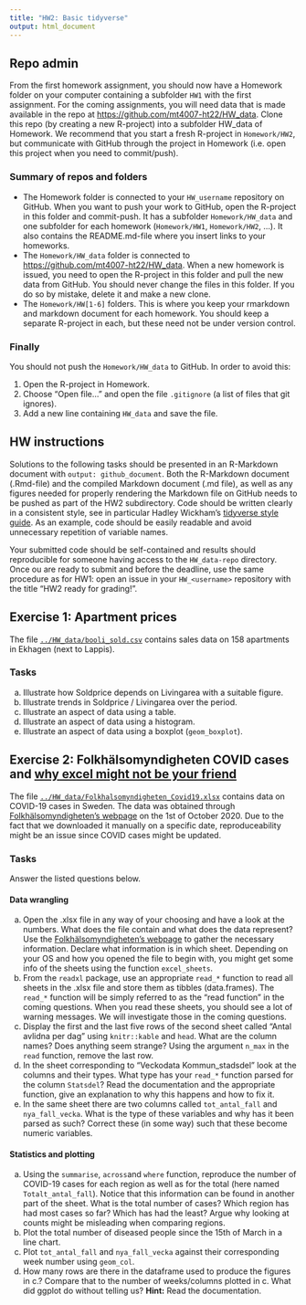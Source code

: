 ```yaml
---
title: "HW2: Basic tidyverse"
output: html_document
---
```


## Repo admin

From the first homework assignment, you should now have a Homework folder on your computer containing a subfolder `HW1` with the first assignment. For the coming assignments, you will need data that is made available in the repo at [https://github.com/mt4007-ht22/HW_data](https://github.com/mt4007-ht22/HW_data). Clone this repo (by creating a new R-project) into a subfolder HW_data of Homework. We recommend that you start a fresh R-project in `Homework/HW2`, but communicate with GitHub through the project in Homework (i.e. open this project when you need to commit/push).

### Summary of repos and folders

* The Homework folder is connected to your `HW_username` repository on GitHub. When you want to push your work to GitHub, open the R-project in this folder and commit-push. It has a subfolder `Homework/HW_data` and one subfolder for each homework (`Homework/HW1`, `Homework/HW2`, …). It also contains the README.md-file where you insert links to your homeworks.
* The `Homework/HW_data` folder is connected to [https://github.com/mt4007-ht22/HW_data](https://github.com/mt4007-ht22/HW_data). When a new homework is issued, you need to open the R-project in this folder and pull the new data from GitHub. You should never change the files in this folder. If you do so by mistake, delete it and make a new clone.
* The `Homework/HW[1-6]` folders. This is where you keep your rmarkdown and markdown document for each homework. You should keep a separate R-project in each, but these need not be under version control.

### Finally

You should not push the `Homework/HW_data` to GitHub. In order to avoid this:

1. Open the R-project in Homework.
2. Choose “Open file…” and open the file `.gitignore` (a list of files that git ignores).
3. Add a new line containing `HW_data` and save the file.


## HW instructions

Solutions to the following tasks should be presented in an R-Markdown document with `output: github_document`. Both the R-Markdown document (.Rmd-file) and the compiled Markdown document (.md file), as well as any figures needed for properly rendering the Markdown file on GitHub needs to be pushed as part of the HW2 subdirectory. Code should be written clearly in a consistent style, see in particular Hadley Wickham’s [tidyverse style guide](https://style.tidyverse.org/). As an example, code should be easily readable and avoid unnecessary repetition of variable names.

Your submitted code should be self-contained and results should reproducible for someone having access to the `HW_data-repo` directory. Once ou are ready to submit and before the deadline, use the same procedure as for HW1: open an issue in your `HW_<username>` repository with the title "HW2 ready for grading!".

## Exercise 1: Apartment prices

The file [`../HW_data/booli_sold.csv`](https://github.com/MT4007-HT22/hw_data/blob/master/Booli_sold.csv) contains sales data on 158 apartments in Ekhagen (next to Lappis).

### Tasks

a. Illustrate how Soldprice depends on Livingarea with a suitable figure.
b. Illustrate trends in Soldprice / Livingarea over the period.
c. Illustrate an aspect of data using a table.
d. Illustrate an aspect of data using a histogram.
e. Illustrate an aspect of data using a boxplot (`geom_boxplot`).

## Exercise 2: Folkhälsomyndigheten COVID cases and [why excel might not be your friend](https://www.theguardian.com/politics/2020/oct/05/how-excel-may-have-caused-loss-of-16000-covid-tests-in-england)

The file [`../HW_data/Folkhalsomyndigheten_Covid19.xlsx`](https://github.com/MT4007-HT22/hw_data/blob/master/Folkhalsomyndigheten_Covid19.xlsx) contains data on COVID-19 cases in Sweden. The data was obtained through [Folkhälsomyndigheten’s webpage](https://www.folkhalsomyndigheten.se/smittskydd-beredskap/utbrott/aktuella-utbrott/covid-19/statistik-och-analyser/bekraftade-fall-i-sverige/) on the 1st of October 2020. Due to the fact that we downloaded it manually on a specific date, reproduceability might be an issue since COVID cases might be updated.

### Tasks

Answer the listed questions below.

#### Data wrangling

a.	Open the .xlsx file in any way of your choosing and have a look at the numbers. What does the file contain and what does the data represent? Use the [Folkhälsomyndigheten’s webpage](https://www.folkhalsomyndigheten.se/smittskydd-beredskap/utbrott/aktuella-utbrott/covid-19/statistik-och-analyser/bekraftade-fall-i-sverige/) to gather the necessary information. Declare what information is in which sheet. Depending on your OS and how you opened the file to begin with, you might get some info of the sheets using the function `excel_sheets`.
b.	From the `readxl` package, use an appropriate `read_*` function to read all sheets in the .xlsx file and store them as tibbles (data.frames). The `read_*` function will be simply referred to as the “read function” in the coming questions. When you read these sheets, you should see a lot of warning messages. We will investigate those in the coming questions.
c.	Display the first and the last five rows of the second sheet called “Antal avlidna per dag” using `knitr::kable` and `head`. What are the column names? Does anything seem strange? Using the argument `n_max` in the `read` function, remove the last row.
d.	In the sheet corresponding to “Veckodata Kommun_stadsdel” look at the columns and their types. What type has your `read_*` function parsed for the column `Statsdel`? Read the documentation and the appropriate function, give an explanation to why this happens and how to fix it.
e.	In the same sheet there are two columns called `tot_antal_fall` and `nya_fall_vecka`. What is the type of these variables and why has it been parsed as such? Correct these (in some way) such that these become numeric variables.

#### Statistics and plotting

a.	Using the `summarise`, `across `and `where` function, reproduce the number of COVID-19 cases for each region as well as for the total (here named `Totalt_antal_fall`). Notice that this information can be found in another part of the sheet. What is the total number of cases? Which region has had most cases so far? Which has had the least? Argue why looking at counts might be misleading when comparing regions.
b.	Plot the total number of diseased people since the 15th of March in a line chart.
c.	Plot `tot_antal_fall` and `nya_fall_vecka` against their corresponding week number using `geom_col`.
d.	How many rows are there in the dataframe used to produce the figures in c.? Compare that to the number of weeks/columns plotted in c. What did ggplot do without telling us? 
**Hint:** Read the documentation.
